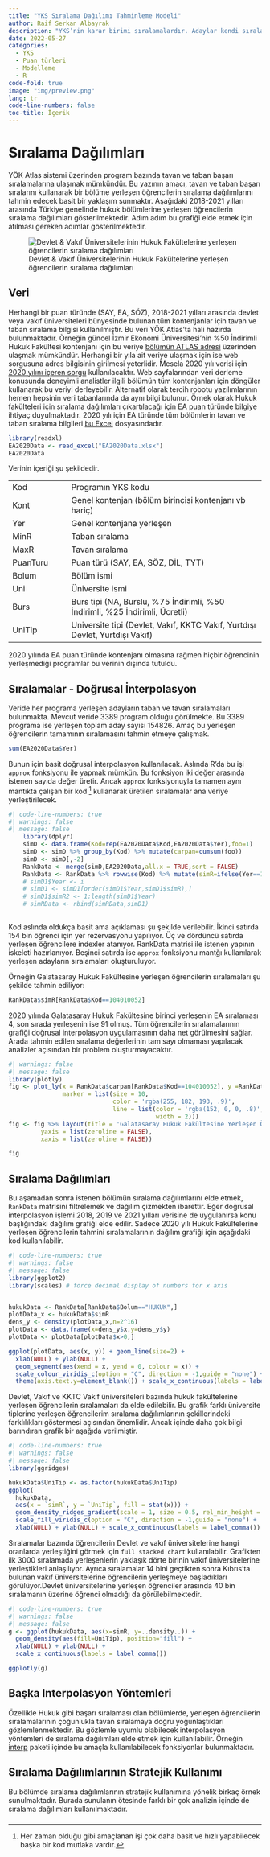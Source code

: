 ```yaml
---
title: "YKS Sıralama Dağılımı Tahminleme Modeli"
author: Raif Serkan Albayrak
description: "YKS’nin karar birimi sıralamalardır. Adaylar kendi sıralamalarına bakarak tercih yapar ve gene sıralamalara göre yerleştirilir. Burslar sıralamalara göre verilir. Üniversiteler kendi performanslarını yıldan yıla karşılaştırmak istediklerinde sıralamaları kullanırlar. Bu yazının amacı, tavan ve taban başarı sıralarını kullanarak bir bölüme yerleşen öğrencilerin sıralama dağılımlarını tahmin edecek basit bir yaklaşım sunmaktır. Üniversite yönetimlerinin çeşitli karar verme aşamalarında bu bilgiyi nasıl kullanabilecekleri de tartışılmıştır."
date: 2022-05-27
categories:
  - YKS
  - Puan türleri
  - Modelleme
  - R
code-fold: true
image: "img/preview.png"
lang: tr
code-line-numbers: false
toc-title: İçerik
---
```


# Sıralama Dağılımları

YÖK Atlas sistemi üzerinden program bazında tavan ve taban başarı sıralamalarına ulaşmak mümkündür. Bu yazının amacı, tavan ve taban başarı sıralarını kullanarak bir bölüme yerleşen öğrencilerin sıralama dağılımlarını tahmin edecek basit bir yaklaşım sunmaktır. Aşağıdaki 2018-2021 yılları arasında Türkiye genelinde hukuk bölümlerine yerleşen öğrencilerin sıralama dağılımları gösterilmektedir. Adım adım bu grafiği elde etmek için atılması gereken adımlar gösterilmektedir.

![Devlet & Vakıf Üniversitelerinin Hukuk Fakültelerine yerleşen öğrencilerin sıralama dağılımları](img/preview.png){#fig-resultingChart}

## Veri

Herhangi bir puan türünde (SAY, EA, SÖZ), 2018-2021 yılları arasında devlet veya vakıf üniversiteleri bünyesinde bulunan tüm kontenjanlar için tavan ve taban sıralama bilgisi kullanılmıştır. Bu veri YÖK Atlas'ta hali hazırda bulunmaktadır. Örneğin güncel İzmir Ekonomi Üniversitesi'nin %50 İndirimli Hukuk Fakültesi kontenjanı için bu veriye [bölümün ATLAS adresi](https://yokatlas.yok.gov.tr/lisans-panel.php?y=203510807&p=1000_1&pr=1) üzerinden ulaşmak mümkündür. Herhangi bir yıla ait veriye ulaşmak için ise web sorgusuna adres bilgisinin girilmesi yeterlidir. Mesela 2020 yılı verisi için [2020 yılını içeren sorgu](https://yokatlas.yok.gov.tr/lisans-panel.php?y=203510807&p=1000_1&pr=1) kullanılacaktır. Web sayfalarından veri derleme konusunda deneyimli analistler ilgili bölümün tüm kontenjanları için döngüler kullanarak bu veriyi derleyebilir. Alternatif olarak tercih robotu yazılımlarının hemen hepsinin veri tabanlarında da aynı bilgi bulunur. Örnek olarak Hukuk fakülteleri için sıralama dağılımları çıkartılacağı için EA puan türünde bilgiye ihtiyaç duyulmaktadır. 2020 yılı için EA türünde tüm bölümlerin tavan ve taban sıralama bilgileri [bu Excel](https://github.com/SerkanAlbayrak/d3/raw/master/content/posts/05_2022_yks_siralama_dagilim/EA2020Data.xlsx) dosyasındadır.

```r

library(readxl)
EA2020Data <- read_excel("EA2020Data.xlsx")
EA2020Data
```

Verinin içeriği şu şekildedir.

|          |                                                                              |
|-----------------|-------------------------------------------------------|
| Kod      | Programın YKS kodu                                                           |
| Kont     | Genel kontenjan (bölüm birincisi kontenjanı vb hariç)                        |
| Yer      | Genel kontenjana yerleşen                                                    |
| MinR     | Taban sıralama                                                               |
| MaxR     | Tavan sıralama                                                               |
| PuanTuru | Puan türü (SAY, EA, SÖZ, DİL, TYT)                                           |
| Bolum    | Bölüm ismi                                                                   |
| Uni      | Üniversite ismi                                                              |
| Burs     | Burs tipi (NA, Burslu, %75 İndirimli, %50 İndirimli, %25 İndirimli, Ücretli) |
| UniTip   | Universite tipi (Devlet, Vakıf, KKTC Vakıf, Yurtdışı Devlet, Yurtdışı Vakıf) |
    
2020 yılında EA puan türünde kontenjanı olmasına rağmen hiçbir öğrencinin yerleşmediği programlar bu verinin dışında tutuldu. 

## Sıralamalar - Doğrusal İnterpolasyon

Veride her programa yerleşen adayların taban ve tavan sıralamaları bulunmakta. Mevcut veride 3389 program olduğu görülmekte. Bu 3389 programa ise yerleşen toplam aday sayısı 154826. Amaç bu yerleşen öğrencilerin tamamının sıralamasını tahmin etmeye çalışmak.

```r
sum(EA2020Data$Yer)
```
Bunun için basit doğrusal interpolasyon kullanılacak. Aslında R’da bu işi `approx` fonksiyonu ile yapmak mümkün. Bu fonksiyon iki değer arasında istenen sayıda değer üretir. Ancak `approx` fonksiyonuyla tamamen aynı mantıkta çalışan bir kod [^1] kullanarak üretilen sıralamalar ana veriye yerleştirilecek. 
```r
#| code-line-numbers: true
#| warnings: false
#| message: false
    library(dplyr)
    simD <- data.frame(Kod=rep(EA2020Data$Kod,EA2020Data$Yer),foo=1)
    simD <- simD %>% group_by(Kod) %>% mutate(carpan=cumsum(foo))
    simD <- simD[,-2]
    RankData <- merge(simD,EA2020Data,all.x = TRUE,sort = FALSE)
    RankData <- RankData %>% rowwise(Kod) %>% mutate(simR=ifelse(Yer==1,MaxR,MaxR+(carpan-1)*((MinR-MaxR)/(Yer-1))))
    # simD1$Year <- i
    # simD1 <- simD1[order(simD1$Year,simD1$simR),]
    # simD1$simR2 <- 1:length(simD1$Year)
    # simRData <- rbind(simRData,simD1)
    
```

Kod aslında oldukça basit ama açıklaması şu şekilde verilebilir. İkinci satırda 154 bin öğrenci için yer rezervasyonu yapılıyor. Üç ve dördüncü satırda yerleşen öğrencilere indexler atanıyor. RankData matrisi ile istenen yapının iskeleti hazırlanıyor. Beşinci satırda ise `approx` fonksiyonu mantğı kullanılarak yerleşen adayların sıralamaları oluşturuluyor.  

Örneğin Galatasaray Hukuk Fakültesine yerleşen öğrencilerin sıralamaları şu şekilde tahmin ediliyor:

```r
RankData$simR[RankData$Kod==104010052]
```
2020 yılında Galatasaray Hukuk Fakültesine birinci yerleşenin EA sıralaması 4, son sırada yerleşenin ise 91 olmuş. Tüm öğrencilerin sıralamalarının grafiği doğrusal interpolasyon uygulamasının daha net görülmesini sağlar. Arada tahmin edilen sıralama değerlerinin tam sayı olmaması yapılacak analizler açısından bir problem oluşturmayacaktır.

```r
#| warnings: false
#| message: false
library(plotly)
fig <- plot_ly(x = RankData$carpan[RankData$Kod==104010052], y =RankData$simR[RankData$Kod==104010052],
               marker = list(size = 10,
                             color = 'rgba(255, 182, 193, .9)',
                             line = list(color = 'rgba(152, 0, 0, .8)',
                                         width = 2)))
fig <- fig %>% layout(title = 'Galatasaray Hukuk Fakültesine Yerleşen Öğrencilerin Tahmini EA Sıraları',
         yaxis = list(zeroline = FALSE),
         xaxis = list(zeroline = FALSE))

fig

```


## Sıralama Dağılımları

Bu aşamadan sonra istenen bölümün sıralama dağılımlarını elde etmek, `RankData` matrisini filtrelemek ve dağılım çizmekten ibarettir. Eğer doğrusal interpolasyon işlemi 2018, 2019 ve 2021 yılları verisine de uygulanırsa konu başlığındaki dağılım grafiği elde edilir. Sadece 2020 yılı Hukuk Fakültelerine yerleşen öğrencilerin tahmini sıralamalarının dağılım grafiği için aşağıdaki kod kullanılabilir.

```r
#| code-line-numbers: true
#| warnings: false
#| message: false
library(ggplot2)
library(scales) # force decimal display of numbers for x axis


hukukData <- RankData[RankData$Bolum=="HUKUK",]
plotData_x <- hukukData$simR
dens_y <- density(plotData_x,n=2^16)
plotData <- data.frame(x=dens_y$x,y=dens_y$y)
plotData <- plotData[plotData$x>0,]

ggplot(plotData, aes(x, y)) + geom_line(size=2) + 
  xlab(NULL) + ylab(NULL) +
  geom_segment(aes(xend = x, yend = 0, colour = x)) + 
  scale_colour_viridis_c(option = "C", direction = -1,guide = "none") +
  theme(axis.text.y=element_blank()) + scale_x_continuous(labels = label_comma()) 

```

Devlet, Vakıf ve KKTC Vakıf üniversiteleri bazında hukuk fakültelerine yerleşen öğrencilerin sıralamaları da elde edilebilir. Bu grafik farklı üniversite tiplerine yerleşen öğrencilerim sıralama dağılımlarının şekillerindeki farklılıkları göstermesi açısından önemlidir. Ancak içinde daha çok bilgi barındıran grafik bir aşağıda verilmiştir.

```r
#| code-line-numbers: true
#| warnings: false
#| message: false
library(ggridges)

hukukData$UniTip <- as.factor(hukukData$UniTip)
ggplot(
  hukukData,
  aes(x = `simR`, y = `UniTip`, fill = stat(x))) +
  geom_density_ridges_gradient(scale = 1, size = 0.5, rel_min_height = 0.01, alpha=0.7) +
  scale_fill_viridis_c(option = "C", direction = -1,guide = "none") +
  xlab(NULL) + ylab(NULL) + scale_x_continuous(labels = label_comma()) + xlim(0,150000)
```



Sıralamalar bazında öğrencilerin Devlet ve vakıf üniversitelerine hangi oranlarda yerleştiğini görmek için `full stacked chart` kullanılabilir. Grafikten ilk 3000 sıralamada yerleşenlerin yaklaşık dörte birinin vakıf üniversitelerine yerleştikleri anlaşılıyor. Ayrıca sıralamalar 14 bini geçtikten sonra Kıbrıs'ta bulunan vakıf üniversitelerine öğrencilerin yerleşmeye başladıkları görülüyor.Devlet üniversitelerine yerleşen öğrenciler arasında 40 bin sıralamanın üzerine öğrenci olmadığı da görülebilmektedir.

```r
#| code-line-numbers: true
#| warnings: false
#| message: false
g <- ggplot(hukukData, aes(x=simR, y=..density..)) + 
  geom_density(aes(fill=UniTip), position="fill") +
  xlab(NULL) + ylab(NULL) +
  scale_x_continuous(labels = label_comma())

ggplotly(g)
```



## Başka Interpolasyon Yöntemleri

Özellikle Hukuk gibi başarı sıralaması olan bölümlerde, yerleşen öğrencilerin sıralamalarının çoğunlukla tavan sıralamaya doğru yoğunlaştıkları gözlemlenmektedir. Bu gözlemle uyumlu olabilecek interpolasyon yöntemleri de sıralama dağılımları elde etmek için kullanılabilir. Örneğin [interp](https://cran.r-project.org/web/packages/interp/interp.pdf) paketi içinde bu amaçla kullanılabilecek fonksiyonlar bulunmaktadır.

## Sıralama Dağılımlarının Stratejik Kullanımı

Bu bölümde sıralama dağılımlarının stratejik kullanımına yönelik birkaç örnek sunulmaktadır. Burada sunulanın ötesinde farklı bir çok analizin içinde de sıralama dağılımları kullanılmaktadır.

### 



[^1]: Her zaman olduğu gibi amaçlanan işi çok daha basit ve hızlı yapabilecek başka bir kod mutlaka vardır.





